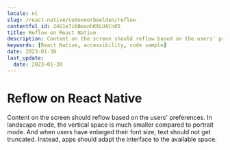 ```yaml
---
locale: nl
slug: /react-native/codevoorbeelden/reflow
contentful_id: 24G1e7ibBeunhK6LUACnO5
title: Reflow on React Native
description: Content on the screen should reflow based on the users' preferences.
keywords: [React Native, accessibility, code sample]
date: 2023-01-30
last_update:
  date: 2023-01-30
---
```


# Reflow on React Native

Content on the screen should reflow based on the users' preferences. In landscape mode, the vertical space is much smaller compared to portrait mode. And when users have enlarged their font size, text should not get truncated. Instead, apps should adapt the interface to the available space.

<CodeSample id="screen-reflow" platform="react-native" locale="nl"/>
